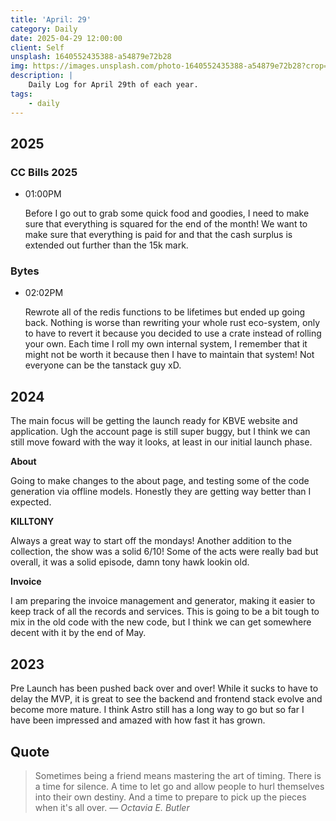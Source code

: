 ```yaml
---
title: 'April: 29'
category: Daily
date: 2025-04-29 12:00:00
client: Self
unsplash: 1640552435388-a54879e72b28
img: https://images.unsplash.com/photo-1640552435388-a54879e72b28?crop=entropy&cs=srgb&fm=jpg&ixid=MnwzNjM5Nzd8MHwxfHJhbmRvbXx8fHx8fHx8fDE2ODE3NDg2ODY&ixlib=rb-4.0.3&q=85
description: |
    Daily Log for April 29th of each year.
tags:
    - daily
---
```


## 2025

### CC Bills 2025

-   01:00PM

    Before I go out to grab some quick food and goodies, I need to make sure that everything is squared for the end of the month!
    We want to make sure that everything is paid for and that the cash surplus is extended out further than the 15k mark.

### Bytes

-   02:02PM

    Rewrote all of the redis functions to be lifetimes but ended up going back.
    Nothing is worse than rewriting your whole rust eco-system, only to have to revert it because you decided to use a crate instead of rolling your own.
    Each time I roll my own internal system, I remember that it might not be worth it because then I have to maintain that system!
    Not everyone can be the tanstack guy xD.

## 2024

The main focus will be getting the launch ready for KBVE website and application.
Ugh the account page is still super buggy, but I think we can still move foward with the way it looks, at least in our initial launch phase.

**About**

Going to make changes to the about page, and testing some of the code generation via offline models.
Honestly they are getting way better than I expected.

**KILLTONY**

Always a great way to start off the mondays!
Another addition to the collection, the show was a solid 6/10!
Some of the acts were really bad but overall, it was a solid episode, damn tony hawk lookin old.

**Invoice**

I am preparing the invoice management and generator, making it easier to keep track of all the records and services.
This is going to be a bit tough to mix in the old code with the new code, but I think we can get somewhere decent with it by the end of May. 

## 2023

Pre Launch has been pushed back over and over!
While it sucks to have to delay the MVP, it is great to see the backend and frontend stack evolve and become more mature.
I think Astro still has a long way to go but so far I have been impressed and amazed with how fast it has grown.

## Quote

> Sometimes being a friend means mastering the art of timing. There is a time for silence. A time to let go and allow people to hurl themselves into their own destiny. And a time to prepare to pick up the pieces when it's all over.
> — <cite>Octavia E. Butler</cite>

